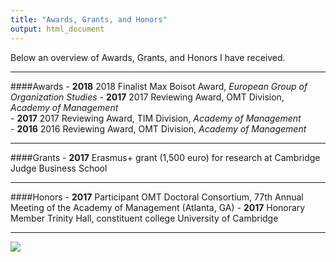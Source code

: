 ```yaml
---
title: "Awards, Grants, and Honors"
output: html_document
---
```

Below an overview of Awards, Grants, and Honors I have received.

***

####Awards
- **2018** 2018 Finalist Max Boisot Award, *European Group of Organization Studies*
- **2017** 2017 Reviewing Award, OMT Division, *Academy of Management*  
- **2017** 2017 Reviewing Award, TIM Division, *Academy of Management*  
- **2016** 2016 Reviewing Award, OMT Division, *Academy of Management*

***
####Grants
- **2017** Erasmus+ grant (1,500 euro) for research at Cambridge Judge Business School

***

####Honors
- **2017**	Participant OMT Doctoral Consortium, 77th Annual Meeting of the Academy of Management (Atlanta, GA)
- **2017** Honorary Member Trinity Hall, constituent college University of Cambridge

***

![](https://www.jochemhummel.com/pictures/IMG_5748.jpg)